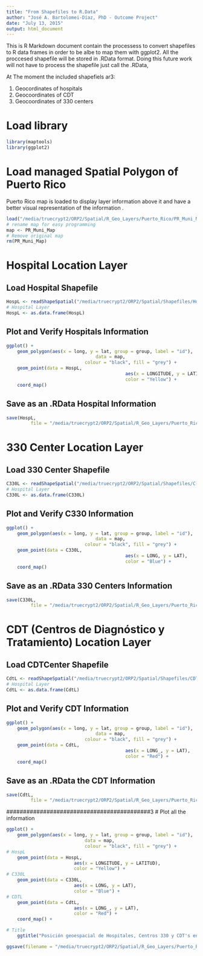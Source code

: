 ```yaml
---
title: "From Shapefiles to R.Data"
author: "José A. Bartolomei-Díaz, PhD - Outcome Project"
date: "July 13, 2015"
output: html_document
---
```


This is R Markdown document contain the processess to convert shapefiles to R data frames in order to be albe to map them with ggplot2. All the proccesed shapefile will be stored in .RData format. Doing this future work will not have to process the shapefile just call the .RData,

At The moment the included shapefiels ar3:

1. Geocordinates of hospitals
2. Geocoordinates of CDT
3. Geocoordinates of 330 centers


# Load library
```r
library(maptools)
library(ggplot2)
```
# Load managed Spatial Polygon of Puerto Rico

Puerto Rico map is loaded to display layer information above it and have a better visual representation of the information .

```r
load("/media/truecrypt2/ORP2/Spatial/R_Geo_Layers/Puerto_Rico/PR_Muni_Map.RData")
# rename map for easy programming
map <- PR_Muni_Map
# Remove original map
rm(PR_Muni_Map)
```

# Hospital Location Layer

## Load Hospital Shapefile

```r
HospL <- readShapeSpatial("/media/truecrypt2/ORP2/Spatial/Shapefiles/Hospital_Locations/HOSP_2014.shp")
# Hospital Layer
HospL <- as.data.frame(HospL)
```

## Plot and Verify Hospitals Information

```r
ggplot() + 
	geom_polygon(aes(x = long, y = lat, group = group, label = "id"),
								 data = map, 
							 colour = "black", fill = "grey") +
	geom_point(data = HospL,
											aes(x = LONGITUDE, y = LATITUD),
											color = "Yellow") +
	coord_map()
```

## Save as an .RData Hospital Information

```r
save(HospL,
		 file = "/media/truecrypt2/ORP2/Spatial/R_Geo_Layers/Puerto_Rico/HospL.RData")
```

###############################################
# 330 Center Location Layer

## Load 330 Center Shapefile

```r
C330L <- readShapeSpatial("/media/truecrypt2/ORP2/Spatial/Shapefiles/C-330/CENTROS_330_2013.shp")
# Hospital Layer
C330L <- as.data.frame(C330L)
```

## Plot and Verify C330 Information

```r
ggplot() + 
	geom_polygon(aes(x = long, y = lat, group = group, label = "id"),
								 data = map, 
							 colour = "black", fill = "grey") +
	geom_point(data = C330L,
											aes(x = LONG, y = LAT),
											color = "Blue") +
	coord_map()
```

## Save as an .RData 330 Centers Information

```r
save(C330L,
		 file = "/media/truecrypt2/ORP2/Spatial/R_Geo_Layers/Puerto_Rico/C330L.RData")
```

###############################################
# CDT (Centros de Diagnóstico y Tratamiento) Location Layer

## Load CDTCenter Shapefile

```r
CdtL <- readShapeSpatial("/media/truecrypt2/ORP2/Spatial/Shapefiles/CDT/CDT.shp")
# Hospital Layer
CdtL <- as.data.frame(CdtL)
```

## Plot and Verify CDT Information

```r
ggplot() + 
	geom_polygon(aes(x = long, y = lat, group = group, label = "id"),
								 data = map, 
							 colour = "black", fill = "grey") +
	geom_point(data = CdtL,
											aes(x = LONG_, y = LAT),
											color = "Red") +
	coord_map()
```
## Save as an .RData the CDT Information

```r
save(CdtL,
		 file = "/media/truecrypt2/ORP2/Spatial/R_Geo_Layers/Puerto_Rico/CdtL.RData")
```

###########################################3
# Plot all the information

```r

ggplot() + 
	geom_polygon(aes(x = long, y = lat, group = group, label = "id"),
							 data = map, 
							 colour = "black", fill = "grey") +
# HospL
	geom_point(data = HospL,
						 aes(x = LONGITUDE, y = LATITUD),
						 color = "Yellow") +
# C330L
	geom_point(data = C330L,
						 aes(x = LONG, y = LAT),
						 color = "Blue") +
# CDTL	
	geom_point(data = CdtL,
						 aes(x = LONG_, y = LAT),
						 color = "Red") +
	coord_map() +

# Title
	ggtitle("Posición geoespacial de Hospitales, Centros 330 y CDT's en Puerto Rico. \n Amarillo = Hospitales; Azul = 330; Rojo = CDT")

ggsave(filename = "/media/truecrypt2/ORP2/Spatial/R_Geo_Layers/Puerto_Rico/Map.pdf")
```

